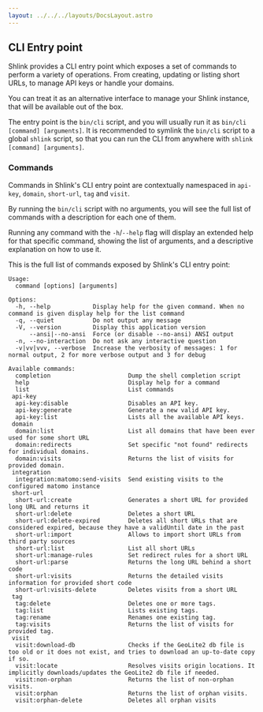 ```yaml
---
layout: ../../../layouts/DocsLayout.astro
---
```




## CLI Entry point

Shlink provides a CLI entry point which exposes a set of commands to perform a variety of operations. From creating, updating or listing short URLs, to manage API keys or handle your domains.

You can treat it as an alternative interface to manage your Shlink instance, that will be available out of the box.

The entry point is the `bin/cli` script, and you will usually run it as `bin/cli [command] [arguments]`. It is recommended to symlink the `bin/cli` script to a global `shlink` script, so that you can run the CLI from anywhere with `shlink [command] [arguments]`.

### Commands

Commands in Shlink's CLI entry point are contextually namespaced in `api-key`, `domain`, `short-url`, `tag` and `visit`.

By running the `bin/cli` script with no arguments, you will see the full list of commands with a description for each one of them.

Running any command with the `-h`/`--help` flag will display an extended help for that specific command, showing the list of arguments, and a descriptive explanation on how to use it.

This is the full list of commands exposed by Shlink's CLI entry point:

```shell
Usage:
  command [options] [arguments]

Options:
  -h, --help            Display help for the given command. When no command is given display help for the list command
  -q, --quiet           Do not output any message
  -V, --version         Display this application version
      --ansi|--no-ansi  Force (or disable --no-ansi) ANSI output
  -n, --no-interaction  Do not ask any interactive question
  -v|vv|vvv, --verbose  Increase the verbosity of messages: 1 for normal output, 2 for more verbose output and 3 for debug

Available commands:
  completion                      Dump the shell completion script
  help                            Display help for a command
  list                            List commands
 api-key
  api-key:disable                 Disables an API key.
  api-key:generate                Generate a new valid API key.
  api-key:list                    Lists all the available API keys.
 domain
  domain:list                     List all domains that have been ever used for some short URL
  domain:redirects                Set specific "not found" redirects for individual domains.
  domain:visits                   Returns the list of visits for provided domain.
 integration
  integration:matomo:send-visits  Send existing visits to the configured matomo instance
 short-url
  short-url:create                Generates a short URL for provided long URL and returns it
  short-url:delete                Deletes a short URL
  short-url:delete-expired        Deletes all short URLs that are considered expired, because they have a validUntil date in the past
  short-url:import                Allows to import short URLs from third party sources
  short-url:list                  List all short URLs
  short-url:manage-rules          Set redirect rules for a short URL
  short-url:parse                 Returns the long URL behind a short code
  short-url:visits                Returns the detailed visits information for provided short code
  short-url:visits-delete         Deletes visits from a short URL
 tag
  tag:delete                      Deletes one or more tags.
  tag:list                        Lists existing tags.
  tag:rename                      Renames one existing tag.
  tag:visits                      Returns the list of visits for provided tag.
 visit
  visit:download-db               Checks if the GeoLite2 db file is too old or it does not exist, and tries to download an up-to-date copy if so.
  visit:locate                    Resolves visits origin locations. It implicitly downloads/updates the GeoLite2 db file if needed.
  visit:non-orphan                Returns the list of non-orphan visits.
  visit:orphan                    Returns the list of orphan visits.
  visit:orphan-delete             Deletes all orphan visits
```
